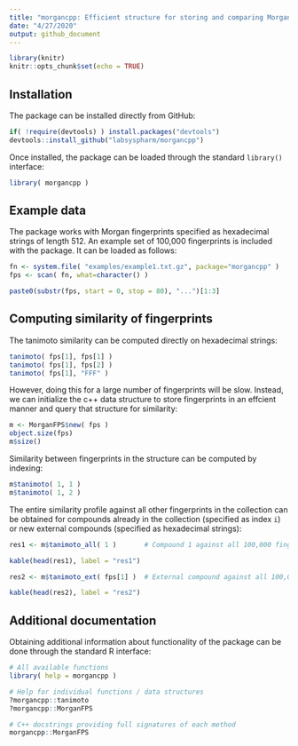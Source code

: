 ```yaml
---
title: "morgancpp: Efficient structure for storing and comparing Morgan fingerprints"
date: "4/27/2020"
output: github_document
---
```


```r
library(knitr)
knitr::opts_chunk$set(echo = TRUE)
```

## Installation

The package can be installed directly from GitHub:

```r
if( !require(devtools) ) install.packages("devtools")
devtools::install_github("labsyspharm/morgancpp")
```

Once installed, the package can be loaded through the standard `library()` interface:

```r
library( morgancpp )
```

## Example data

The package works with Morgan fingerprints specified as hexadecimal strings of length 512.
An example set of 100,000 fingerprints is included with the package. It can be loaded as follows:

```r
fn <- system.file( "examples/example1.txt.gz", package="morgancpp" )
fps <- scan( fn, what=character() )
```

```r
paste0(substr(fps, start = 0, stop = 80), "...")[1:3]
```

## Computing similarity of fingerprints

The tanimoto similarity can be computed directly on hexadecimal strings:

```r
tanimoto( fps[1], fps[1] )
tanimoto( fps[1], fps[2] )
tanimoto( fps[1], "FFF" )
```

However, doing this for a large number of fingerprints will be slow. Instead, we can initialize the c++ data structure to store fingerprints in an effcient manner and query that structure for similarity:

```r
m <- MorganFPS$new( fps )
object.size(fps)
m$size()
```

Similarity between fingerprints in the structure can be computed by indexing:

```r
m$tanimoto( 1, 1 )
m$tanimoto( 1, 2 )
```

The entire similarity profile against all other fingerprints in the collection can be obtained for compounds already in the collection (specified as index `i`) or new external compounds (specified as hexadecimal strings):

```r
res1 <- m$tanimoto_all( 1 )       # Compound 1 against all 100,000 fingerprints
```

```r
kable(head(res1), label = "res1")
```

```r
res2 <- m$tanimoto_ext( fps[1] )  # External compound against all 100,000 fingerprints
```

```r
kable(head(res2), label = "res2")
```

## Additional documentation

Obtaining additional information about functionality of the package can be done through the standard R interface:

```r
# All available functions
library( help = morgancpp )

# Help for individual functions / data structures
?morgancpp::tanimoto
?morgancpp::MorganFPS

# C++ docstrings providing full signatures of each method
morgancpp::MorganFPS
```
